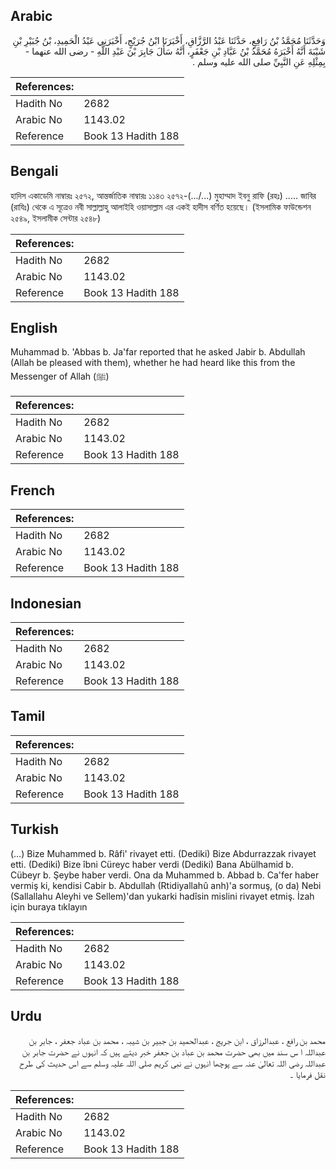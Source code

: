 ## Arabic


<div dir="rtl" lang="ar" style={{fontSize:'larger',backgroundColor:'#f8f9fa',padding:20}}>
وَحَدَّثَنَا مُحَمَّدُ بْنُ رَافِعٍ، حَدَّثَنَا عَبْدُ الرَّزَّاقِ، أَخْبَرَنَا ابْنُ جُرَيْجٍ، أَخْبَرَنِي عَبْدُ الْحَمِيدِ، بْنُ جُبَيْرِ بْنِ شَيْبَةَ أَنَّهُ أَخْبَرَهُ مُحَمَّدُ بْنُ عَبَّادِ بْنِ جَعْفَرٍ، أَنَّهُ سَأَلَ جَابِرَ بْنَ عَبْدِ اللَّهِ - رضى الله عنهما - بِمِثْلِهِ عَنِ النَّبِيِّ صلى الله عليه وسلم ‏.‏
</div>
<div style={{backgroundColor:'#f8f9fa',padding:20, marginBottom: 10}}><table> <thead> <tr> <th>References:</th> <th></th> </tr> </thead> <tbody><tr><td>Hadith No</td><td>2682</td></tr><tr><td>Arabic No</td><td>1143.02</td></tr><tr><td>Reference</td><td>Book 13 Hadith 188</td></tr></tbody></table></div>

## Bengali


<div dir="ltr" lang="bn" style={{fontSize:'larger',backgroundColor:'#f8f9fa',padding:20}}>
হাদিস একাডেমি নাম্বারঃ ২৫৭২, আন্তর্জাতিক নাম্বারঃ ১১৪৩ ২৫৭২-(.../...) মুহাম্মাদ ইবনু রাফি (রহঃ) ..... জাবির (রাযিঃ) থেকে এ সূত্রেও নবী সাল্লাল্লাহু আলাইহি ওয়াসাল্লাম এর একই হাদীস বর্ণিত হয়েছে। (ইসলামিক ফাউন্ডেশন ২৫৪৯, ইসলামীক সেন্টার ২৫৪৮)
</div>
<div style={{backgroundColor:'#f8f9fa',padding:20, marginBottom: 10}}><table> <thead> <tr> <th>References:</th> <th></th> </tr> </thead> <tbody><tr><td>Hadith No</td><td>2682</td></tr><tr><td>Arabic No</td><td>1143.02</td></tr><tr><td>Reference</td><td>Book 13 Hadith 188</td></tr></tbody></table></div>

## English


<div dir="ltr" lang="en" style={{fontSize:'larger',backgroundColor:'#f8f9fa',padding:20}}>
Muhammad b. 'Abbas b. Ja'far reported that he asked Jabir b. Abdullah (Allah be pleased with them), whether he had heard like this from the Messenger of Allah (ﷺ)
</div>
<div style={{backgroundColor:'#f8f9fa',padding:20, marginBottom: 10}}><table> <thead> <tr> <th>References:</th> <th></th> </tr> </thead> <tbody><tr><td>Hadith No</td><td>2682</td></tr><tr><td>Arabic No</td><td>1143.02</td></tr><tr><td>Reference</td><td>Book 13 Hadith 188</td></tr></tbody></table></div>

## French


<div dir="ltr" lang="fr" style={{fontSize:'larger',backgroundColor:'#f8f9fa',padding:20}}>

</div>
<div style={{backgroundColor:'#f8f9fa',padding:20, marginBottom: 10}}><table> <thead> <tr> <th>References:</th> <th></th> </tr> </thead> <tbody><tr><td>Hadith No</td><td>2682</td></tr><tr><td>Arabic No</td><td>1143.02</td></tr><tr><td>Reference</td><td>Book 13 Hadith 188</td></tr></tbody></table></div>

## Indonesian


<div dir="ltr" lang="id" style={{fontSize:'larger',backgroundColor:'#f8f9fa',padding:20}}>

</div>
<div style={{backgroundColor:'#f8f9fa',padding:20, marginBottom: 10}}><table> <thead> <tr> <th>References:</th> <th></th> </tr> </thead> <tbody><tr><td>Hadith No</td><td>2682</td></tr><tr><td>Arabic No</td><td>1143.02</td></tr><tr><td>Reference</td><td>Book 13 Hadith 188</td></tr></tbody></table></div>

## Tamil


<div dir="ltr" lang="ta" style={{fontSize:'larger',backgroundColor:'#f8f9fa',padding:20}}>

</div>
<div style={{backgroundColor:'#f8f9fa',padding:20, marginBottom: 10}}><table> <thead> <tr> <th>References:</th> <th></th> </tr> </thead> <tbody><tr><td>Hadith No</td><td>2682</td></tr><tr><td>Arabic No</td><td>1143.02</td></tr><tr><td>Reference</td><td>Book 13 Hadith 188</td></tr></tbody></table></div>

## Turkish


<div dir="ltr" lang="tr" style={{fontSize:'larger',backgroundColor:'#f8f9fa',padding:20}}>
(…) Bize Muhammed b. Râfi' rivayet etti. (Dediki) Bize Abdurrazzak rivayet etti. (Dediki) Bize îbni Cüreyc haber verdi (Dediki) Bana Abülhamid b. Cübeyr b. Şeybe haber verdi. Ona da Muhammed b. Abbad b. Ca'fer haber vermiş ki, kendisi Cabir b. Abdullah (Rtidiyallahû anh)'a sormuş, (o da) Nebi (Sallallahu Aleyhi ve Sellem)'dan yukarki hadîsin mislini rivayet etmiş. İzah için buraya tıklayın
</div>
<div style={{backgroundColor:'#f8f9fa',padding:20, marginBottom: 10}}><table> <thead> <tr> <th>References:</th> <th></th> </tr> </thead> <tbody><tr><td>Hadith No</td><td>2682</td></tr><tr><td>Arabic No</td><td>1143.02</td></tr><tr><td>Reference</td><td>Book 13 Hadith 188</td></tr></tbody></table></div>

## Urdu


<div dir="rtl" lang="ur" style={{fontSize:'larger',backgroundColor:'#f8f9fa',padding:20}}>
محمد بن رافع ، عبدالرزاق ، ابن جریج ، عبدالحمید بن جبیر بن شیبہ ، محمد بن عباد جعفر ، جابر بن عبداللہ ا س سند میں بھی حضرت محمد بن عباد بن جعفر خبر دیتے ہیں کہ انہوں نے حضرت جابر بن عبداللہ رضی اللہ تعالیٰ عنہ سے پوچھا انہوں نے نبی کریم صلی اللہ علیہ وسلم سے اس حدیث کی طرح نقل فرمایا ۔
</div>
<div style={{backgroundColor:'#f8f9fa',padding:20, marginBottom: 10}}><table> <thead> <tr> <th>References:</th> <th></th> </tr> </thead> <tbody><tr><td>Hadith No</td><td>2682</td></tr><tr><td>Arabic No</td><td>1143.02</td></tr><tr><td>Reference</td><td>Book 13 Hadith 188</td></tr></tbody></table></div>